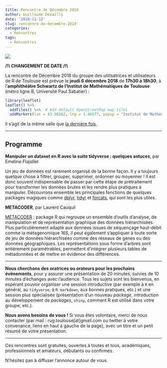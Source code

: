 ```yaml
---
title: Rencontre de Décembre 2018
author: Guillaume Devailly
date: '2018-11-12'
slug: rencontre-de-decembre-2018
categories:
  - Rencontres
tags:
  - Rencontres
---
```


![](/img/logo.svg)

**/!\\ CHANGEMENT DE DATE /!\\**

La rencontre de Décembre 2018 du groupe des utilisatrices et utilisateurs de R de Toulouse est prévue le **jeudi 6 décembre  2018** de **17h30 à 18h30**,
à l'**amphithéâtre Schwartz de l'Institut de Mathématiques de Toulouse** (métro ligne B, Université Paul Sabatier) :

```r
library(leaflet)
leaflet() %>%
  addTiles() %>%  # Add default OpenStreetMap map tiles
  addMarkers(lat = 43.56162, lng = 1.46577, popup = "Institut de Mathématiques de Toulouse")
```

Il s'agit de la même salle que [la dernière fois](https://r-toulouse.netlify.com/evenements/rencontre-d-octobre-2018/). 

---

## Programme

**Manipuler un dataset en R avec la suite tidyverse : quelques astuces**, par Emeline Flajollet

Un jeu de données est rarement organisé de la bonne façon.
Il y a toujours quelque chose à filtrer, grouper, supprimer, ordonner ou moyenner !
Il est donc souvent indispensable de passer par cette étape de prétraitement pour transformer les données brutes
et les rendre plus pratiques à manipuler.
Découvrons ensemble les principales fonctions de quelques packages magiques comme
[dplyr](https://cran.r-project.org/package=dplyr), [tidyr](https://cran.r-project.org/package=tidyr) et
[forcats](https://cran.r-project.org/package=forcats), qui sont les plus utiles.

**METACODER**, par Laurent Cauquil

[METACODER](https://cran.r-project.org/package=metacoder) : 
package R qui regroupe un ensemble d'outils d'analyse, de manipulation et de représentation graphique des données hiérarchisées.
Plus particulièrement adapté aux données issues de séquençage haut-débit comme la métagenomique 16S,
il peut également s’appliquer à toute sorte de jeu de données hiérarchisées comme des réseaux de gènes
ou des données géographiques.
Les représentations sous forme d’arbres sont entièrement paramétrables,
permettent d’intégrer plusieurs tables de métadonnées et de mettre en évidence des différences.

---

**Nous cherchons des oratrices ou orateurs pour les prochains évènements**, pour y assurer une présentation de 20 minutes, suivies de 10 minutes d'échanges avec l'audience.
Tous les sujets sont les bienvenus, en espérant pouvoir organiser une session introductive (par exemple à `R` en général, au `tidyverse`, à `R markdown`, aux bonnes pratiques, etc.) et une session plus spécialisée (présentation d'un nouveau *package*, introduction au développement de *packages*, `shiny`, comment R est utilisé dans votre groupe, etc.).

**Nous avons besoins de vous !** Si vous êtes volontaire, merci de nous contacter (par mail : rug.toulouse[at]gmail.com ou twitter à votre convenance, liens en haut à gauche de la page), avec un titre et un petit résumé de votre présentation.

---

Ces rencontres sont gratuites, ouvertes à toutes et tous, académiques, professionnels et amateurs, débutants ou confirmés.

N'hésitez pas à diffuser l'annonce autour de vous.
